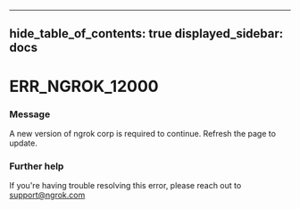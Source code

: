 

---
hide_table_of_contents: true
displayed_sidebar: docs
---


# ERR_NGROK_12000

### Message
A new version of ngrok corp is required to continue. Refresh the page to update.

<ErrorDetails />



### Further help
If you're having trouble resolving this error, please reach out to [support@ngrok.com](mailto:support@ngrok.com?subject=Help%20with%20ERR_NGROK_12000)

